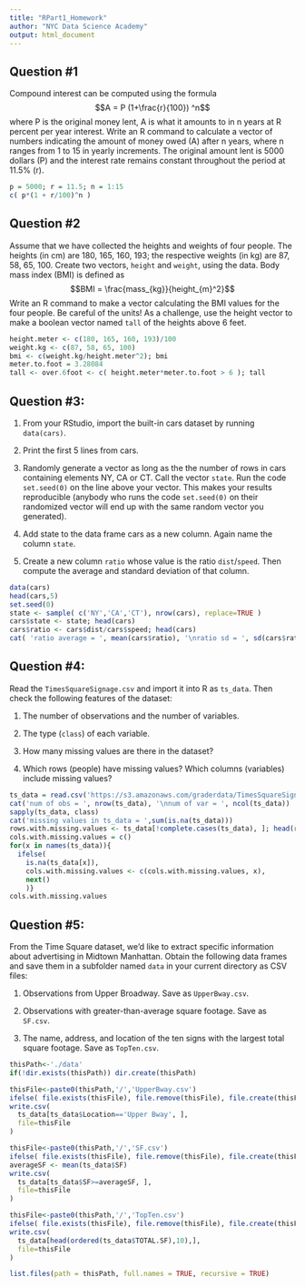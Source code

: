 ```yaml
---
title: "RPart1_Homework"
author: "NYC Data Science Academy"
output: html_document
---
```

## Question #1	

Compound interest can be computed using the formula
$$A = P (1+\frac{r}{100}) ^n$$
where P is the original money lent, A is what it amounts to in n years at R percent per year interest. Write an R command to calculate a vector of numbers indicating the amount of money owed (A) after n years, where n ranges from 1 to 15 in yearly increments. The original amount lent is 5000 dollars (P) and the interest rate remains constant throughout the period at 11.5% (r). 

```r
p = 5000; r = 11.5; n = 1:15
c( p*(1 + r/100)^n )
```

## Question #2

Assume that we have collected the heights and weights of four people. The heights (in cm) are 180, 165, 160, 193; the respective weights (in kg) are 87, 58, 65, 100. Create two vectors, `height` and `weight`, using the data. Body mass index (BMI) is defined as
$$BMI = \frac{mass_{kg}}{height_{m}^2}$$
Write an R command to make a vector calculating the BMI values for the four people. Be careful of the units! As a challenge, use the height vector to make a boolean vector named `tall` of the heights above 6 feet.

```r
height.meter <- c(180, 165, 160, 193)/100
weight.kg <- c(87, 58, 65, 100)
bmi <- c(weight.kg/height.meter^2); bmi
meter.to.foot = 3.28084
tall <- over.6foot <- c( height.meter*meter.to.foot > 6 ); tall
```


## Question #3:

1. From your RStudio, import the built-in cars dataset by running `data(cars)`.

2. Print the first 5 lines from cars.

3. Randomly generate a vector as long as the the number of rows in cars containing elements NY, CA or CT. Call the vector `state`. Run the code `set.seed(0)` on the line above your vector. This makes your results reproducible (anybody who runs the code `set.seed(0)` on their randomized vector will end up with the same random vector you generated). 

4. Add state to the data frame cars as a new column. Again name the column `state`.

5. Create a new column `ratio` whose value is the ratio `dist`/`speed`. Then compute the average and standard deviation of that column.

```r
data(cars)
head(cars,5)
set.seed(0)
state <- sample( c('NY','CA','CT'), nrow(cars), replace=TRUE )
cars$state <- state; head(cars)
cars$ratio <- cars$dist/cars$speed; head(cars)
cat( 'ratio average = ', mean(cars$ratio), '\nratio sd = ', sd(cars$ratio) )
```


## Question #4: 

Read the `TimesSquareSignage.csv` and import it into R as `ts_data`. Then check the following features of the dataset:

1. The number of observations and the number of variables.

2. The type (`class`) of each variable.

3. How many missing values are there in the dataset?

4. Which rows (people) have missing values? Which columns (variables) include missing values?

```r
ts_data = read.csv('https://s3.amazonaws.com/graderdata/TimesSquareSignage.csv', stringsAsFactors=FALSE)
cat('num of obs = ', nrow(ts_data), '\nnum of var = ', ncol(ts_data))
sapply(ts_data, class)
cat('missing values in ts_data = ',sum(is.na(ts_data)))
rows.with.missing.values <- ts_data[!complete.cases(ts_data), ]; head(rows.with.missing.values, 3)
cols.with.missing.values = c()
for(x in names(ts_data)){ 
  ifelse( 
    is.na(ts_data[x]), 
    cols.with.missing.values <- c(cols.with.missing.values, x), 
    next() 
    )}
cols.with.missing.values

```

## Question #5:

From the Time Square dataset, we'd like to extract specific information about advertising in Midtown Manhattan. Obtain the following data frames and save them in a subfolder named `data` in your current directory as CSV files:

1. Observations from Upper Broadway. Save as `UpperBway.csv`.

2. Observations with greater-than-average square footage. Save as `SF.csv`.

3. The name, address, and location of the ten signs with the largest total square footage. Save as `TopTen.csv`. 

```r
thisPath<-'./data'
if(!dir.exists(thisPath)) dir.create(thisPath)

thisFile<-paste0(thisPath,'/','UpperBway.csv')
ifelse( file.exists(thisFile), file.remove(thisFile), file.create(thisFile) )
write.csv(
  ts_data[ts_data$Location=='Upper Bway', ],
  file=thisFile
)

thisFile<-paste0(thisPath,'/','SF.csv')
ifelse( file.exists(thisFile), file.remove(thisFile), file.create(thisFile) )
averageSF <- mean(ts_data$SF)
write.csv(
  ts_data[ts_data$SF>=averageSF, ],
  file=thisFile
)

thisFile<-paste0(thisPath,'/','TopTen.csv')
ifelse( file.exists(thisFile), file.remove(thisFile), file.create(thisFile) )
write.csv(
  ts_data[head(ordered(ts_data$TOTAL.SF),10),],
  file=thisFile
)

list.files(path = thisPath, full.names = TRUE, recursive = TRUE)

```




